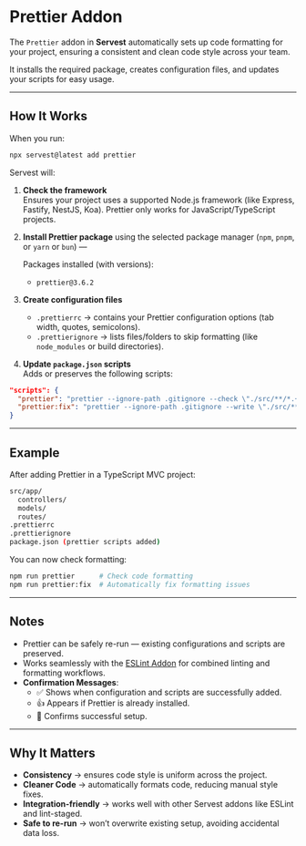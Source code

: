 # Prettier Addon

The `Prettier` addon in **Servest** automatically sets up code formatting for your project, ensuring a consistent and clean code style across your team.

It installs the required package, creates configuration files, and updates your scripts for easy usage.

---

## How It Works

When you run:

```bash
npx servest@latest add prettier
```

Servest will:

1. **Check the framework**  
   Ensures your project uses a supported Node.js framework (like Express, Fastify, NestJS, Koa). Prettier only works for JavaScript/TypeScript projects.

2. **Install Prettier package** using the selected package manager (`npm`, `pnpm`, or `yarn` or `bun`) —

   Packages installed (with versions):
   - `prettier@3.6.2`

3. **Create configuration files**
   - `.prettierrc` → contains your Prettier configuration options (tab width, quotes, semicolons).
   - `.prettierignore` → lists files/folders to skip formatting (like `node_modules` or build directories).

4. **Update `package.json` scripts**  
   Adds or preserves the following scripts:

```json
"scripts": {
  "prettier": "prettier --ignore-path .gitignore --check \"./src/**/*.+(js|ts|json)\"",
  "prettier:fix": "prettier --ignore-path .gitignore --write \"./src/**/*.+(js|ts|json)\""
}
```

---

## Example

After adding Prettier in a TypeScript MVC project:

```bash
src/app/
  controllers/
  models/
  routes/
.prettierrc
.prettierignore
package.json (prettier scripts added)
```

You can now check formatting:

```bash
npm run prettier      # Check code formatting
npm run prettier:fix  # Automatically fix formatting issues
```

---

## Notes

- Prettier can be safely re-run — existing configurations and scripts are preserved.
- Works seamlessly with the [ESLint Addon](./eslint) for combined linting and formatting workflows.
- **Confirmation Messages**:
  - ✅ Shows when configuration and scripts are successfully added.
  - 👍 Appears if Prettier is already installed.
  - 🎉 Confirms successful setup.

---

## Why It Matters

- **Consistency** → ensures code style is uniform across the project.
- **Cleaner Code** → automatically formats code, reducing manual style fixes.
- **Integration-friendly** → works well with other Servest addons like ESLint and lint-staged.
- **Safe to re-run** → won’t overwrite existing setup, avoiding accidental data loss.
